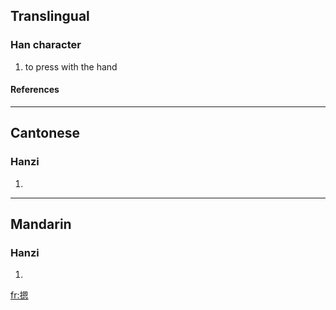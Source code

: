==Translingual==
===Han character===
{{Han char|rn=64|rad=手|as=10|sn=13|four=5603<sub>0</sub>|canj=手田大心 (QWKP)}}
# to press with the hand
====References====
{{Han ref|kx=0449.081|dkj=12556|hdz=31932.010|uh=6441|ud=25665|bh=DDAE|bd=56750}}

----
==Cantonese==
===Hanzi===
{{yue-hanzi|jyut=|y=on3}}
# {{defn|Cantonese}}

----
==Mandarin==
===Hanzi===
{{cmn-hanzi|pin=[[èn]] ([[en4]])|wg=en<sup>4</sup>}}
# {{defn|Mandarin}}

[[fr:摁]]